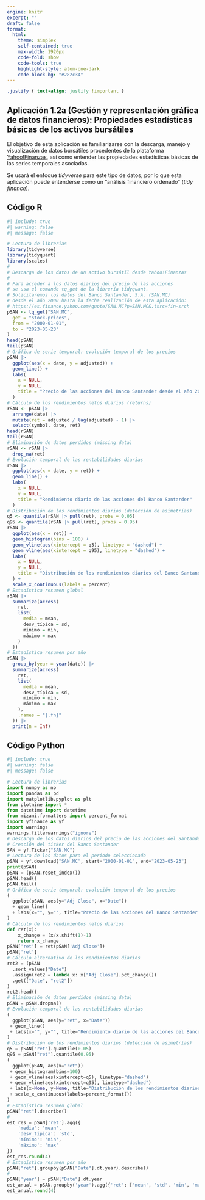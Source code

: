 ```yaml
---
engine: knitr
excerpt: ""
draft: false
format: 
  html:
    theme: simplex
    self-contained: true
    max-width: 1920px
    code-fold: show
    code-tools: true
    highlight-style: atom-one-dark
    code-block-bg: "#282c34"
---
```


```css
.justify { text-align: justify !important }
```

::: justify
# Aplicación 1.2a (Gestión y representación gráfica de datos financieros): Propiedades estadísticas básicas de los activos bursátiles {.unnumbered}

El objetivo de esta aplicación es familiarizarse con la descarga, manejo y visualización de datos bursátiles procedentes de la plataforma [Yahoo!Finanzas](https://es.finance.yahoo.com/), así como entender las propiedades estadísticas básicas de las series temporales asociadas. 

Se usará el enfoque *tidyverse* para este tipo de datos, por lo que esta aplicación puede entenderse como un "análisis financiero ordenado" (*tidy finance*).
:::

## Código R {.unnumbered}

```r
#| include: true
#| warning: false
#| message: false

# Lectura de librerías
library(tidyverse)
library(tidyquant)
library(scales)
#
# Descarga de los datos de un activo bursátil desde Yahoo!Finanzas
#
# Para acceder a los datos diarios del precio de las acciones 
# se usa el comando tq_get de la librería tidyquant.
# Solicitaremos los datos del Banco Santander, S.A. (SAN.MC)
# desde el año 2000 hasta la fecha realización de esta aplicación:
# https://es.finance.yahoo.com/quote/SAN.MC?p=SAN.MC&.tsrc=fin-srch
pSAN <- tq_get("SAN.MC",
  get = "stock.prices",
  from = "2000-01-01",
  to = "2023-05-23"
)
head(pSAN)
tail(pSAN)
# Gráfica de serie temporal: evolución temporal de los precios
pSAN |>
  ggplot(aes(x = date, y = adjusted)) +
  geom_line() +
  labs(
    x = NULL,
    y = NULL,
    title = "Precio de las acciones del Banco Santander desde el año 2000 (EUR)"
  )
# Cálculo de los rendimientos netos diarios (returns)
rSAN <- pSAN |>
  arrange(date) |>
  mutate(ret = adjusted / lag(adjusted) - 1) |>
  select(symbol, date, ret)
head(rSAN)
tail(rSAN)
# Eliminación de datos perdidos (missing data)
rSAN <- rSAN |>
  drop_na(ret)
# Evolución temporal de las rentabilidades diarias
rSAN |>
  ggplot(aes(x = date, y = ret)) +
  geom_line() +
  labs(
    x = NULL,
    y = NULL,
    title = "Rendimiento diario de las acciones del Banco Santarder"
  )
# Distribución de los rendimientos diarios (detección de asimetrías)
q5 <- quantile(rSAN |> pull(ret), probs = 0.05)
q95 <- quantile(rSAN |> pull(ret), probs = 0.95)
rSAN |>
  ggplot(aes(x = ret)) +
  geom_histogram(bins = 100) +
  geom_vline(aes(xintercept = q5), linetype = "dashed") +
  geom_vline(aes(xintercept = q95), linetype = "dashed") +
  labs(
    x = NULL,
    y = NULL,
    title = "Distribución de los rendimientos diarios del Banco Santander"
  ) +
  scale_x_continuous(labels = percent)
# Estadística resumen global
rSAN |>
  summarize(across(
    ret,
    list(
      media = mean,
      desv_típica = sd,
      mínimo = min,
      máximo = max
    )
  ))
# Estadística resumen por año
rSAN |>
  group_by(year = year(date)) |>
  summarize(across(
    ret,
    list(
      media = mean,
      desv_típica = sd,
      mínimo = min,
      máximo = max
    ),
    .names = "{.fn}"
  )) |>
  print(n = Inf)
```

## Código Python {.unnumbered}

```python
#| include: true
#| warning: false
#| message: false

# Lectura de librerías
import numpy as np
import pandas as pd
import matplotlib.pyplot as plt
from plotnine import *
from datetime import datetime
from mizani.formatters import percent_format
import yfinance as yf
import warnings
warnings.filterwarnings("ignore")
# Descarga de los datos diarios del precio de las acciones del Santander 
# Creación del ticker del Banco Santander
SAN = yf.Ticker("SAN.MC")
# Lectura de los datos para el período seleccionado
pSAN = yf.download("SAN.MC", start="2000-01-01", end="2023-05-23")
print(pSAN)
pSAN = (pSAN.reset_index())
pSAN.head()
pSAN.tail()
# Gráfica de serie temporal: evolución temporal de los precios
(
  ggplot(pSAN, aes(y="Adj Close", x="Date")) 
  + geom_line() 
  + labs(x="", y="", title="Precio de las acciones del Banco Santander desde el año 2000 (EUR)")
)
# Cálculo de los rendimientos netos diarios
def ret(x):
    x_change = (x/x.shift(1)-1)
    return x_change
pSAN['ret'] = ret(pSAN['Adj Close'])
pSAN['ret']
# Cálculo alternativo de los rendimientos diarios
ret2 = (pSAN
  .sort_values("Date")
  .assign(ret2 = lambda x: x["Adj Close"].pct_change())
  .get(["Date", "ret2"])
)
ret2.head()
# Eliminación de datos perdidos (missing data)
pSAN = pSAN.dropna()
# Evolución temporal de las rentabilidades diarias
(
  ggplot(pSAN, aes(y="ret", x="Date"))
 + geom_line()
 + labs(x="", y="", title="Rendimiento diario de las acciones del Banco Santarder")
)
# Distribución de los rendimientos diarios (detección de asimetrías)
q5 = pSAN["ret"].quantile(0.05)
q95 = pSAN["ret"].quantile(0.95)
(
  ggplot(pSAN, aes(x="ret"))
 + geom_histogram(bins=100)
 + geom_vline(aes(xintercept=q5), linetype="dashed")
 + geom_vline(aes(xintercept=q95), linetype="dashed")
 + labs(x=None, y=None, title="Distribución de los rendimientos diarios del Banco Santander")
 + scale_x_continuous(labels=percent_format())
)
# Estadística resumen global
pSAN["ret"].describe()
#
est_res = pSAN['ret'].agg({
    'media': 'mean',
    'desv_típica': 'std',
    'mínimo': 'min',
    'máximo': 'max'
})
est_res.round(4)
# Estadística resumen por año
pSAN["ret"].groupby(pSAN["Date"].dt.year).describe()
#
pSAN['year'] = pSAN["Date"].dt.year
est_anual = pSAN.groupby('year').agg({'ret': ['mean', 'std', 'min', 'max']})
est_anual.round(4)
```
